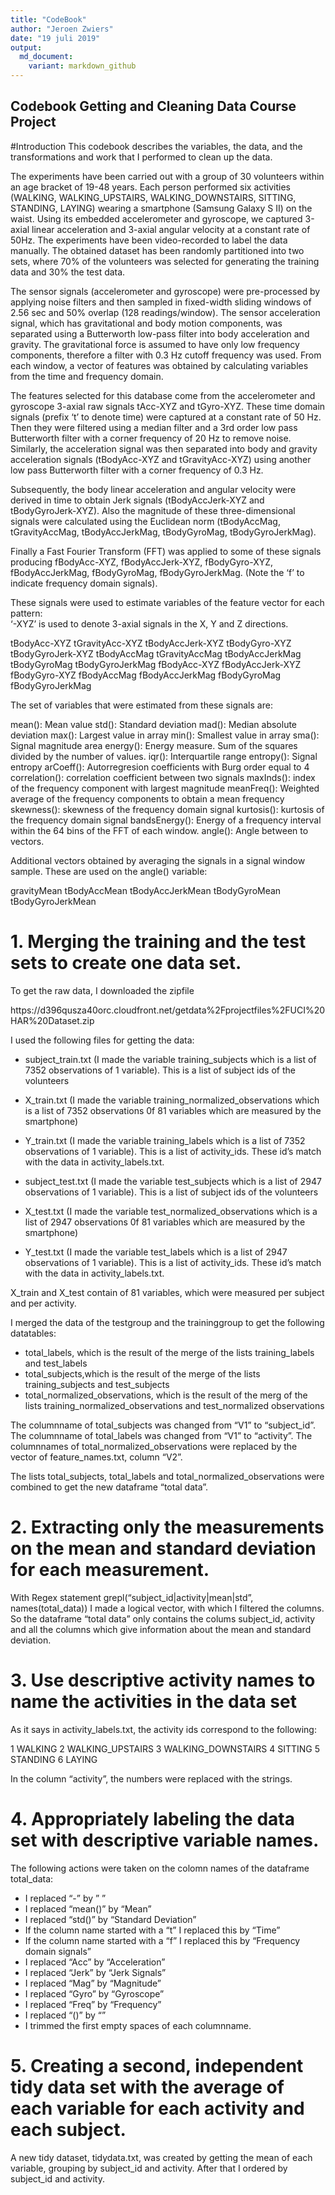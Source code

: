 ```yaml
---
title: "CodeBook"
author: "Jeroen Zwiers"
date: "19 juli 2019"
output:
  md_document:
    variant: markdown_github
---
```


## Codebook Getting and Cleaning Data Course Project

#Introduction
This codebook describes the variables, the data, and the transformations and work that I performed to clean up the data.

The experiments have been carried out with a group of 30 volunteers within an age bracket of 19-48 years. Each person performed six activities (WALKING, WALKING_UPSTAIRS, WALKING_DOWNSTAIRS, SITTING, STANDING, LAYING) wearing a smartphone (Samsung Galaxy S II) on the waist. Using its embedded accelerometer and gyroscope, we captured 3-axial linear acceleration and 3-axial angular velocity at a constant rate of 50Hz. The experiments have been video-recorded to label the data manually. The obtained dataset has been randomly partitioned into two sets, where 70% of the volunteers was selected for generating the training data and 30% the test data. 

The sensor signals (accelerometer and gyroscope) were pre-processed by applying noise filters and then sampled in fixed-width sliding windows of 2.56 sec and 50% overlap (128 readings/window). The sensor acceleration signal, which has gravitational and body motion components, was separated using a Butterworth low-pass filter into body acceleration and gravity. The gravitational force is assumed to have only low frequency components, therefore a filter with 0.3 Hz cutoff frequency was used. From each window, a vector of features was obtained by calculating variables from the time and frequency domain.

The features selected for this database come from the accelerometer and gyroscope 3-axial raw signals tAcc-XYZ and tGyro-XYZ. These time domain signals (prefix 't' to denote time) were captured at a constant rate of 50 Hz. Then they were filtered using a median filter and a 3rd order low pass Butterworth filter with a corner frequency of 20 Hz to remove noise. Similarly, the acceleration signal was then separated into body and gravity acceleration signals (tBodyAcc-XYZ and tGravityAcc-XYZ) using another low pass Butterworth filter with a corner frequency of 0.3 Hz. 

Subsequently, the body linear acceleration and angular velocity were derived in time to obtain Jerk signals (tBodyAccJerk-XYZ and tBodyGyroJerk-XYZ). Also the magnitude of these three-dimensional signals were calculated using the Euclidean norm (tBodyAccMag, tGravityAccMag, tBodyAccJerkMag, tBodyGyroMag, tBodyGyroJerkMag). 

Finally a Fast Fourier Transform (FFT) was applied to some of these signals producing fBodyAcc-XYZ, fBodyAccJerk-XYZ, fBodyGyro-XYZ, fBodyAccJerkMag, fBodyGyroMag, fBodyGyroJerkMag. (Note the 'f' to indicate frequency domain signals). 

These signals were used to estimate variables of the feature vector for each pattern:  
'-XYZ' is used to denote 3-axial signals in the X, Y and Z directions.

tBodyAcc-XYZ
tGravityAcc-XYZ
tBodyAccJerk-XYZ
tBodyGyro-XYZ
tBodyGyroJerk-XYZ
tBodyAccMag
tGravityAccMag
tBodyAccJerkMag
tBodyGyroMag
tBodyGyroJerkMag
fBodyAcc-XYZ
fBodyAccJerk-XYZ
fBodyGyro-XYZ
fBodyAccMag
fBodyAccJerkMag
fBodyGyroMag
fBodyGyroJerkMag

The set of variables that were estimated from these signals are: 

mean(): Mean value
std(): Standard deviation
mad(): Median absolute deviation 
max(): Largest value in array
min(): Smallest value in array
sma(): Signal magnitude area
energy(): Energy measure. Sum of the squares divided by the number of values. 
iqr(): Interquartile range 
entropy(): Signal entropy
arCoeff(): Autorregresion coefficients with Burg order equal to 4
correlation(): correlation coefficient between two signals
maxInds(): index of the frequency component with largest magnitude
meanFreq(): Weighted average of the frequency components to obtain a mean frequency
skewness(): skewness of the frequency domain signal 
kurtosis(): kurtosis of the frequency domain signal 
bandsEnergy(): Energy of a frequency interval within the 64 bins of the FFT of each window.
angle(): Angle between to vectors.

Additional vectors obtained by averaging the signals in a signal window sample. These are used on the angle() variable:

gravityMean
tBodyAccMean
tBodyAccJerkMean
tBodyGyroMean
tBodyGyroJerkMean

# 1. Merging the training and the test sets to create one data set.

To get the raw data, I downloaded the zipfile

https://d396qusza40orc.cloudfront.net/getdata%2Fprojectfiles%2FUCI%20HAR%20Dataset.zip

I used the following files for getting the data:

* subject_train.txt (I made the variable training_subjects which is a list of 7352 observations of 1 variable). This is a list of subject ids of the volunteers

* X_train.txt (I made the variable training_normalized_observations which is a list of 7352 observations 0f 81 variables which are measured by the smartphone)

* Y_train.txt (I made the variable training_labels which is a list of 7352 observations of 1 variable). This is a list of activity_ids. These id's match with the data in activity_labels.txt.

* subject_test.txt (I made the variable test_subjects which is a list of 2947 observations of 1 variable). This is a list of subject ids of the volunteers

* X_test.txt (I made the variable test_normalized_observations which is a list of 2947 observations 0f 81 variables which are measured by the smartphone)

* Y_test.txt (I made the variable test_labels which is a list of 2947 observations of 1 variable). This is a list of activity_ids. These id's match with the data in activity_labels.txt.

X_train and X_test contain of 81 variables, which were measured per subject and per activity.
 
I merged the data of the testgroup and the traininggroup to get the following datatables:

* total_labels, which is the result of the merge of the lists training_labels and test_labels
* total_subjects,which is the result of the merge of the lists training_subjects and test_subjects
* total_normalized_observations, which is the result of the merg of the lists training_normalized_observations and test_normalized observations

The columnname of total_subjects was changed from "V1" to "subject_id".
The columnname of total_labels was changed from "V1" to "activity".
The columnnames of total_normalized_observations were replaced by the vector of feature_names.txt, column "V2".

The lists total_subjects, total_labels and total_normalized_observations were combined to get the new dataframe "total data".

# 2. Extracting only the measurements on the mean and standard deviation for each measurement.
With Regex statement grepl("subject_id|activity|mean|std", names(total_data)) I made a logical vector, with which I filtered the columns. So the dataframe "total data" only contains the colums subject_id, activity and all the columns which give information about the mean and standard deviation.

# 3. Use descriptive activity names to name the activities in the data set
As it says in activity_labels.txt, the activity ids correspond to the following:

1 WALKING
2 WALKING_UPSTAIRS
3 WALKING_DOWNSTAIRS
4 SITTING
5 STANDING
6 LAYING

In the column "activity", the numbers were replaced with the strings. 

# 4. Appropriately labeling the data set with descriptive variable names.

The following actions were taken on the colomn names of the dataframe total_data:

* I replaced "-" by " "
* I replaced "mean()" by "Mean"
* I replaced "std()" by "Standard Deviation"
* If the column name started with a "t" I replaced this by "Time"
* If the column name started with a "f" I replaced this by "Frequency domain signals"
* I replaced "Acc" by "Acceleration"
* I replaced "Jerk" by "Jerk Signals"
* I replaced "Mag" by "Magnitude"
* I replaced "Gyro" by "Gyroscope"
* I replaced "Freq" by "Frequency"
* I replaced "()" by ""
* I trimmed the first empty spaces of each columnname.



# 5. Creating a second, independent tidy data set with the average of each variable for each activity and each subject.
A new tidy dataset, tidydata.txt, was created by getting the mean of each variable, grouping by subject_id and activity. After that I ordered by subject_id and activity. 
